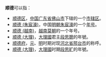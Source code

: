 '''顺德'''可以指：

* [[顺德区|顺德区]]，[[中国|中国]][[广东省|广东省]][[佛山市|佛山市]]下辖的一个[[市辖区|市辖区]]。
* [[顺德_(朱宸濠)|顺德 (朱宸濠)]]，中国[[明朝|明朝]][[朱宸濠|朱宸濠]]的一个[[年号|年号]]。
* [[顺德_(越南)|顺德 (越南)]]，[[越南|越南]][[莫朝|莫朝]]的一个年号。
* [[顺德_(大理)|顺德 (大理)]]，[[大理國|大理國]]君主[[段思聰|段思聰]]的年號。
* [[顺德府|顺德府]]，[[元朝|元]]、[[明|明]]时期对现[[河北省|河北省]][[邢台市|邢台市]]的称呼。
* [[顺德_(大理)|顺德 (大理)]]，[[大理國|大理國]]时期[[段思旷|段思旷]]的年號。

{{disambig|Cat=二字亞洲相關消歧義}}